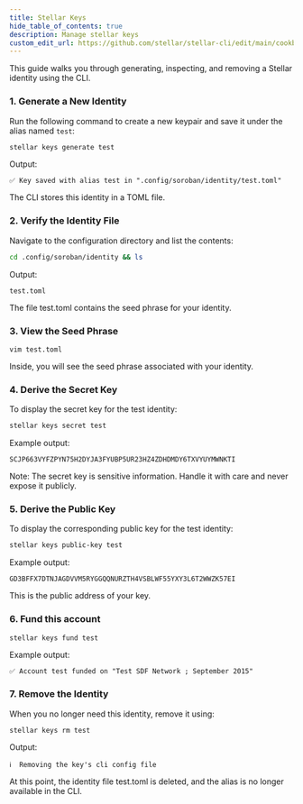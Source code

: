 ```yaml
---
title: Stellar Keys
hide_table_of_contents: true
description: Manage stellar keys
custom_edit_url: https://github.com/stellar/stellar-cli/edit/main/cookbook/stellar-keys.mdx
---
```



This guide walks you through generating, inspecting, and removing a Stellar identity using the CLI.

### 1. Generate a New Identity

Run the following command to create a new keypair and save it under the alias named `test`:

```bash
stellar keys generate test
```


Output:
```
✅ Key saved with alias test in ".config/soroban/identity/test.toml"
```

The CLI stores this identity in a TOML file.


### 2. Verify the Identity File

Navigate to the configuration directory and list the contents:

```bash
cd .config/soroban/identity && ls
```

Output:
```
test.toml
```

The file test.toml contains the seed phrase for your identity.


### 3. View the Seed Phrase
```
vim test.toml
```
Inside, you will see the seed phrase associated with your identity.


### 4. Derive the Secret Key

To display the secret key for the test identity:

```bash
stellar keys secret test
```

Example output:
```
SCJP663VYFZPYN75H2DYJA3FYUBP5UR23HZ4ZDHDMDY6TXVYUYMWNKTI
```
Note: The secret key is sensitive information. Handle it with care and never expose it publicly.


### 5. Derive the Public Key

To display the corresponding public key for the test identity:
```bash
stellar keys public-key test
```

Example output:
```
GD3BFFX7DTNJAGDVVM5RYGGQQNURZTH4VSBLWF55YXY3L6T2WWZK57EI
```
This is the public address of your key. 


### 6. Fund this account

```bash
stellar keys fund test
```

Example output:
```
✅ Account test funded on "Test SDF Network ; September 2015"
```


### 7. Remove the Identity

When you no longer need this identity, remove it using:
```
stellar keys rm test
```

Output:
```
ℹ️  Removing the key's cli config file
```

At this point, the identity file test.toml is deleted, and the alias is no longer available in the CLI.
